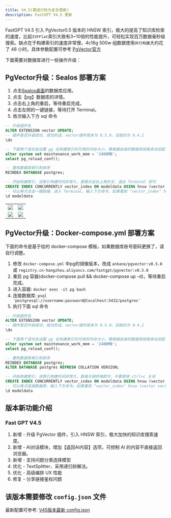 ```yaml
---
title: V4.5(需进行较为复杂更新)
description: FastGPT V4.5 更新
---
```


FastGPT V4.5 引入 PgVector0.5 版本的 HNSW 索引，极大的提高了知识库检索的速度，比起`IVFFlat`索引大致有3~10倍的性能提升，可轻松实现百万数据毫秒级搜索。缺点在于构建索引的速度非常慢，4c16g 500w 组数据使用`并行构建`大约花了 48 小时。具体参数配置可参考 [PgVector官方](https://github.com/pgvector/pgvector)

下面需要对数据库进行一些操作升级：

## PgVector升级：Sealos 部署方案

1. 点击[Sealos桌面](https://cloud.sealos.io?uid=fnWRt09fZP)的数据库应用。
2. 点击【pg】数据库的详情。
3. 点击右上角的重启，等待重启完成。
4. 点击左侧的一键链接，等待打开 Terminal。
5. 依次输入下方 sql 命令

```sql
-- 升级插件名
ALTER EXTENSION vector UPDATE;
-- 插件是否升级成功，成功的话，vector插件版本为 0.5.0，旧版的为 0.4.1
\dx

-- 下面两个语句会设置 pg 在构建索引时可用的内存大小，需根据自身的数据库规格来动态配置，可配置为 1/4 的内存大小
alter system set maintenance_work_mem = '2400MB'; 
select pg_reload_conf();

-- 重构数据库索引和排序
REINDEX DATABASE postgres;

-- 开始构建索引，该索引构建时间非常久，直接点击右上角的叉，退出 Terminal 即可
CREATE INDEX CONCURRENTLY vector_index ON modeldata USING hnsw (vector vector_ip_ops) WITH (m = 16, ef_construction = 64);
-- 可以再次点击一键链接，进入 Terminal，输入下方命令，如果看到 "vector_index" hnsw (vector vector_ip_ops) WITH (m='16', ef_construction='64') 则代表构建完成（注意，后面没有 INVALID）
\d modeldata
```

|                       |                       |
| --------------------- | --------------------- |
| ![](/imgs/v45-1.jpg) | ![](/imgs/v45-2.jpg) |
| ![](/imgs/v45-3.jpg) | ![](/imgs/v45-4.jpg) |



## PgVector升级：Docker-compose.yml 部署方案

下面的命令是基于给的 docker-compose 模板，如果数据库账号密码更换了，请自行调整。

1. 修改 `docker-compose.yml` 中pg的镜像版本，改成 `ankane/pgvector:v0.5.0` 或 `registry.cn-hangzhou.aliyuncs.com/fastgpt/pgvector:v0.5.0`
2. 重启 pg 容器(docker-compose pull && docker-compose up -d)，等待重启完成。
3. 进入容器: `docker exec -it pg bash`
4. 连接数据库: `psql 'postgresql://username:password@localhost:5432/postgres'`
5. 执行下面 sql 命令

```sql
-- 升级插件名
ALTER EXTENSION vector UPDATE;
-- 插件是否升级成功，成功的话，vector插件版本为 0.5.0，旧版的为 0.4.2
\dx

-- 下面两个语句会设置 pg 在构建索引时可用的内存大小，需根据自身的数据库规格来动态配置，可配置为 1/4 的内存大小
alter system set maintenance_work_mem = '2400MB'; 
select pg_reload_conf();

-- 重构数据库索引和排序
REINDEX DATABASE postgres;
ALTER DATABASE postgres REFRESH COLLATION VERSION;

-- 开始构建索引，该索引构建时间非常久，直接关掉终端即可，不要使用 ctrl+c 关闭
CREATE INDEX CONCURRENTLY vector_index ON modeldata USING hnsw (vector vector_ip_ops) WITH (m = 16, ef_construction = 64);
-- 可以再次连接数据库，输入下方命令。如果看到 "vector_index" hnsw (vector vector_ip_ops) WITH (m='16', ef_construction='64') 则代表构建完成（注意，后面没有 INVALID）
\d modeldata


```

## 版本新功能介绍

### Fast GPT V4.5

1. 新增 - 升级 PgVector 插件，引入 HNSW 索引，极大加快的知识库搜索速度。
2. 新增 - AI对话模块，增加【返回AI内容】选项，可控制 AI 的内容不直接返回浏览器。
3. 新增 - 支持问题分类选择模型
4. 优化 - TextSplitter，采用递归拆解法。
5. 优化 - 高级编排 UX 性能
6. 修复 - 分享链接鉴权问题

## 该版本需要修改 `config.json` 文件

最新配置可参考: [V45版本最新 config.json](/docs/development/configuration)
